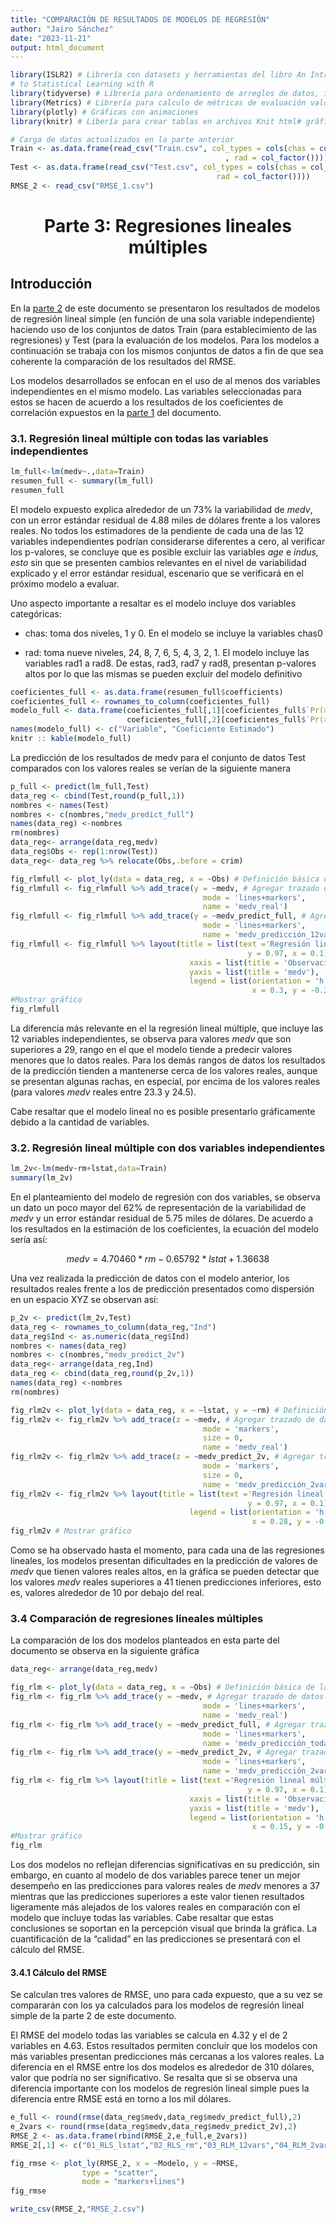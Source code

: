 ```yaml
---
title: "COMPARACIÓN DE RESULTADOS DE MODELOS DE REGRESIÓN"
author: "Jairo Sánchez"
date: "2023-11-21"
output: html_document
---
```


```r
library(ISLR2) # Librería con datasets y herramientas del libro An Introduction
# to Statistical Learning with R
library(tidyverse) # Librería para ordenamiento de arreglos de datos, incluye ggplot2
library(Metrics) # Librería para calculo de métricas de evaluación valores reales vs valores predichos
library(plotly) # Gráficas con animaciones
library(knitr) # Libería para crear tablas en archivos Knit html# gráficos interactivos
```

```r
# Carga de datos actualizados en la parte anterior
Train <- as.data.frame(read_csv("Train.csv", col_types = cols(chas = col_factor()
                                                , rad = col_factor())))
Test <- as.data.frame(read_csv("Test.csv", col_types = cols(chas = col_factor(), 
                                              rad = col_factor())))
RMSE_2 <- read_csv("RMSE_1.csv")
```

```{=html}
<center>
<h1>Parte 3: Regresiones lineales múltiples</h1>
</center>
```
## Introducción

En la [parte 2](https://rpubs.com/jairoescrito/Regresiones_2) de este documento se presentaron los resultados de modelos de regresión lineal simple (en función de una sola variable independiente) haciendo uso de los conjuntos de datos Train (para establecimiento de las regresiones) y Test (para la evaluación de los modelos. Para los modelos a continuación se trabaja con los mismos conjuntos de datos a fin de que sea coherente la comparación de los resultados del RMSE.

Los modelos desarrollados se enfocan en el uso de al menos dos variables independientes en el mismo modelo. Las variables seleccionadas para estos se hacen de acuerdo a los resultados de los coeficientes de correlación expuestos en la [parte 1](https://rpubs.com/jairoescrito/Regresiones_1) del documento.

### 3.1. Regresión lineal múltiple con todas las variables independientes

```r
lm_full<-lm(medv~.,data=Train)
resumen_full <- summary(lm_full)
resumen_full
```

El modelo expuesto explica alrededor de un 73% la variabilidad de *medv*, con un error estándar residual de 4.88 miles de dólares frente a los valores reales. No todos los estimadores de la pendiente de cada una de las 12 variables independientes podrían considerarse diferentes a cero, al verificar los p-valores, se concluye que es posible excluir las variables *age* e *indus, esto* sin que se presenten cambios relevantes en el nivel de variabilidad explicado y el error estándar residual, escenario que se verificará en el próximo modelo a evaluar.

Uno aspecto importante a resaltar es el modelo incluye dos variables categóricas:

-   chas: toma dos niveles, 1 y 0. En el modelo se incluye la variables chas0

-   rad: toma nueve niveles, 24, 8, 7, 6, 5, 4, 3, 2, 1. El modelo incluye las variables rad1 a rad8. De estas, rad3, rad7 y rad8, presentan p-valores altos por lo que las mismas se pueden excluir del modelo definitivo

```r
coeficientes_full <- as.data.frame(resumen_full$coefficients)
coeficientes_full <- rownames_to_column(coeficientes_full)
modelo_full <- data.frame(coeficientes_full[,1][coeficientes_full$`Pr(>|t|)`<0.05],
                          coeficientes_full[,2][coeficientes_full$`Pr(>|t|)`<0.05])
names(modelo_full) <- c("Variable", "Coeficiente Estimado")
knitr :: kable(modelo_full)
```

La predicción de los resultados de medv para el conjunto de datos Test comparados con los valores reales se verían de la siguiente manera

```r
p_full <- predict(lm_full,Test)
data_reg <- cbind(Test,round(p_full,1))
nombres <- names(Test) 
nombres <- c(nombres,"medv_predict_full")
names(data_reg) <-nombres 
rm(nombres)
data_reg<- arrange(data_reg,medv)
data_reg$Obs <- rep(1:nrow(Test))
data_reg<- data_reg %>% relocate(Obs,.before = crim)
```

```r
fig_rlmfull <- plot_ly(data = data_reg, x = ~Obs) # Definición básica de la gráfica
fig_rlmfull <- fig_rlmfull %>% add_trace(y = ~medv, # Agregar trazado de datos reales
                                           mode = 'lines+markers',
                                           name = 'medv_real')
fig_rlmfull <- fig_rlmfull %>% add_trace(y = ~medv_predict_full, # Agregar trazado de datos predicción
                                           mode = 'lines+markers',
                                           name = 'medv_predicción_12vars')
fig_rlmfull <- fig_rlmfull %>% layout(title = list(text ='Regresión lineal múltiple 12vars',
                                                     y = 0.97, x = 0.1),
                                        xaxis = list(title = 'Observación'),
                                        yaxis = list(title = 'medv'), 
                                        legend = list(orientation = 'h', 
                                                      x = 0.3, y = -0.2))
#Mostrar gráfico
fig_rlmfull
```

La diferencia más relevante en el la regresión lineal múltiple, que incluye las 12 variables independientes, se observa para valores *medv* que son superiores a 29, rango en el que el modelo tiende a predecir valores menores que lo datos reales. Para los demás rangos de datos los resultados de la predicción tienden a mantenerse cerca de los valores reales, aunque se presentan algunas rachas, en especial, por encima de los valores reales (para valores *medv* reales entre 23.3 y 24.5).

Cabe resaltar que el modelo lineal no es posible presentarlo gráficamente debido a la cantidad de variables.

### 3.2. Regresión lineal múltiple con dos variables independientes

```r
lm_2v<-lm(medv~rm+lstat,data=Train)
summary(lm_2v)
```

En el planteamiento del modelo de regresión con dos variables, se observa un dato un poco mayor del 62% de representación de la variabilidad de *medv* y un error estándar residual de 5.75 miles de dólares. De acuerdo a los resultados en la estimación de los coeficientes, la ecuación del modelo sería así:

$$
medv = 4.70460*rm - 0.65792*lstat + 1.36638
$$

Una vez realizada la predicción de datos con el modelo anterior, los resultados reales frente a los de predicción presentados como dispersión en un espacio XYZ se observan así:

```r
p_2v <- predict(lm_2v,Test)
data_reg <- rownames_to_column(data_reg,"Ind")
data_reg$Ind <- as.numeric(data_reg$Ind)
nombres <- names(data_reg)
nombres <- c(nombres,"medv_predict_2v")
data_reg<- arrange(data_reg,Ind)
data_reg <- cbind(data_reg,round(p_2v,1))
names(data_reg) <-nombres
rm(nombres)
```

```r
fig_rlm2v <- plot_ly(data = data_reg, x = ~lstat, y = ~rm) # Definición básica de la gráfica
fig_rlm2v <- fig_rlm2v %>% add_trace(z = ~medv, # Agregar trazado de datos reales
                                           mode = 'markers',
                                           size = 0,
                                           name = 'medv_real')
fig_rlm2v <- fig_rlm2v %>% add_trace(z = ~medv_predict_2v, # Agregar trazado de datos predicción
                                           mode = 'markers',
                                           size = 0,
                                           name = 'medv_predicción_2vars')
fig_rlm2v <- fig_rlm2v %>% layout(title = list(text ='Regresión lineal múltiple con 2 variables',
                                                     y = 0.97, x = 0.1),
                                        legend = list(orientation = 'h', 
                                                      x = 0.28, y = -0.2))
fig_rlm2v # Mostrar gráfico
```

Como se ha observado hasta el momento, para cada una de las regresiones lineales, los modelos presentan dificultades en la predicción de valores de *medv* que tienen valores reales altos, en la gráfica se pueden detectar que los valores *medv* reales superiores a 41 tienen predicciones inferiores, esto es, valores alrededor de 10 por debajo del real.

### 3.4 Comparación de regresiones lineales múltiples

La comparación de los dos modelos planteados en esta parte del documento se observa en la siguiente gráfica

```r
data_reg<- arrange(data_reg,medv)
```

```r
fig_rlm <- plot_ly(data = data_reg, x = ~Obs) # Definición básica de la gráfica
fig_rlm <- fig_rlm %>% add_trace(y = ~medv, # Agregar trazado de datos reales
                                           mode = 'lines+markers',
                                           name = 'medv_real')
fig_rlm <- fig_rlm %>% add_trace(y = ~medv_predict_full, # Agregar trazado de datos predicción
                                           mode = 'lines+markers',
                                           name = 'medv_predicción_todas')
fig_rlm <- fig_rlm %>% add_trace(y = ~medv_predict_2v, # Agregar trazado de datos predicción
                                           mode = 'lines+markers',
                                           name = 'medv_predicción_2vars')
fig_rlm <- fig_rlm %>% layout(title = list(text ='Regresión lineal múltiple',
                                                     y = 0.97, x = 0.1),
                                        xaxis = list(title = 'Observación'),
                                        yaxis = list(title = 'medv'), 
                                        legend = list(orientation = 'h', 
                                                      x = 0.15, y = -0.2))
#Mostrar gráfico
fig_rlm
```

Los dos modelos no reflejan diferencias significativas en su predicción, sin embargo, en cuanto al modelo de dos variables parece tener un mejor desempeño en las predicciones para valores reales de *medv* menores a 37 mientras que las predicciones superiores a este valor tienen resultados ligeramente más alejados de los valores reales en comparación con el modelo que incluye todas las variables. Cabe resaltar que estas conclusiones se soportan en la percepción visual que brinda la gráfica. La cuantificación de la "calidad" en las predicciones se presentará con el cálculo del RMSE.

#### **3.4.1 Cálculo del RMSE**

Se calculan tres valores de RMSE, uno para cada expuesto, que a su vez se compararán con los ya calculados para los modelos de regresión lineal simple de la parte 2 de este documento.

El RMSE del modelo todas las variables se calcula en 4.32 y el de 2 variables en 4.63. Estos resultados permiten concluir que los modelos con más variables presentan predicciones más cercanas a los valores reales. La diferencia en el RMSE entre los dos modelos es alrededor de 310 dólares, valor que podría no ser significativo. Se resalta que si se observa una diferencia importante con los modelos de regresión lineal simple pues la diferencia entre RMSE está en torno a los mil dólares.

```r
e_full <- round(rmse(data_reg$medv,data_reg$medv_predict_full),2)
e_2vars <- round(rmse(data_reg$medv,data_reg$medv_predict_2v),2)
RMSE_2 <- as.data.frame(rbind(RMSE_2,e_full,e_2vars))
RMSE_2[,1] <- c("01_RLS_lstat","02_RLS_rm","03_RLM_12vars","04_RLM_2vars")
```

```r
fig_rmse <- plot_ly(RMSE_2, x = ~Modelo, y = ~RMSE, 
                type = "scatter", 
                mode = "markers+lines")
fig_rmse
```

```r
write_csv(RMSE_2,"RMSE_2.csv")
```
